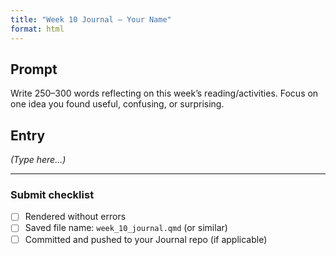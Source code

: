 ```yaml
---
title: "Week 10 Journal — Your Name"
format: html
---
```


## Prompt
Write 250–300 words reflecting on this week’s reading/activities. Focus on one idea you found useful,
confusing, or surprising.

## Entry
*(Type here…)*

---

### Submit checklist
- [ ] Rendered without errors  
- [ ] Saved file name: `week_10_journal.qmd` (or similar)  
- [ ] Committed and pushed to your Journal repo (if applicable)
